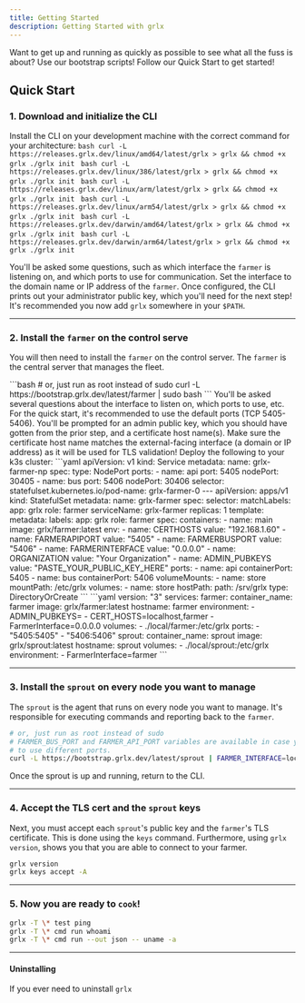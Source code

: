 ```yaml
---
title: Getting Started
description: Getting Started with grlx
---
```



Want to get up and running as quickly as possible to see what all the fuss is about?
Use our bootstrap scripts! Follow our Quick Start to get started!

## Quick Start

### 1. Download and initialize the CLI

Install the CLI on your development machine with the correct command for your architecture:
<Tabs>
  <TabItem label="Linux">
    <Tabs>
      <TabItem label="amd64">
        ```bash
        curl -L https://releases.grlx.dev/linux/amd64/latest/grlx > grlx && chmod +x grlx
        ./grlx init
        ```
      </TabItem>
      <TabItem label="i386">
        ```bash
        curl -L https://releases.grlx.dev/linux/386/latest/grlx > grlx && chmod +x grlx
        ./grlx init
        ```
      </TabItem>
      <TabItem label="arm">
        ```bash
        curl -L https://releases.grlx.dev/linux/arm/latest/grlx > grlx && chmod +x grlx
        ./grlx init
        ```
      </TabItem>
      <TabItem label="arm64">
        ```bash
        curl -L https://releases.grlx.dev/linux/arm54/latest/grlx > grlx && chmod +x grlx
        ./grlx init
        ```
      </TabItem>
    </Tabs>
  </TabItem>
  <TabItem label="macOS">
    <Tabs>
      <TabItem label="x86_64">
        ```bash
        curl -L https://releases.grlx.dev/darwin/amd64/latest/grlx > grlx && chmod +x grlx
        ./grlx init
        ```
      </TabItem>
      <TabItem label="arm64">
        ```bash
        curl -L https://releases.grlx.dev/darwin/arm64/latest/grlx > grlx && chmod +x grlx
        ./grlx init
        ```
      </TabItem>
    </Tabs>
  </TabItem>
</Tabs>

You'll be asked some questions, such as which interface the `farmer` is listening on, and which ports to use for communication.
Set the interface to the domain name or IP address of the `farmer`.
Once configured, the CLI prints out your administrator public key, which you'll need for the next step!
It's recommended you now add `grlx` somewhere in your `$PATH`.

---

### 2. Install the `farmer` on the control serve

You will then need to install the `farmer` on the control server. The `farmer` is the central server that manages the fleet.

<Tabs>
    <TabItem label="systemd (Recommended)">
        ```bash
        # or, just run as root instead of sudo
        curl -L https://bootstrap.grlx.dev/latest/farmer | sudo bash
        ```
        You'll be asked several questions about the interface to listen on, which ports to use, etc.
        For the quick start, it's recommended to use the default ports (TCP 5405-5406).
        You'll be prompted for an admin public key, which you should have gotten from the prior step, and a certificate host name(s).
        Make sure the certificate host name matches the external-facing interface (a domain or IP address) as it will be used for TLS validation!
    </TabItem>
    <TabItem label="k3s">
    Deploy the following to your k3s cluster:
        ```yaml
        apiVersion: v1
        kind: Service
        metadata:
          name: grlx-farmer-np
        spec:
          type: NodePort
          ports:
            - name: api
              port: 5405
              nodePort: 30405
            - name: bus
              port: 5406
              nodePort: 30406
          selector:
            statefulset.kubernetes.io/pod-name: grlx-farmer-0
        ---
        apiVersion: apps/v1
        kind: StatefulSet
        metadata:
          name: grlx-farmer
        spec:
          selector:
            matchLabels:
              app: grlx
              role: farmer
          serviceName: grlx-farmer
          replicas: 1
          template:
            metadata:
              labels:
                app: grlx
                role: farmer
            spec:
              containers:
                - name: main
                  image: grlx/farmer:latest
                  env:
                    - name: CERTHOSTS
                      value: "192.168.1.60"
                    - name: FARMERAPIPORT
                      value: "5405"
                    - name: FARMERBUSPORT
                      value: "5406"
                    - name: FARMERINTERFACE
                      value: "0.0.0.0"
                    - name: ORGANIZATION
                      value: "Your Organization"
                    - name: ADMIN_PUBKEYS
                      value: "PASTE_YOUR_PUBLIC_KEY_HERE"
                  ports:
                    - name: api
                      containerPort: 5405
                    - name: bus
                      containerPort: 5406
                  volumeMounts:
                    - name: store
                      mountPath: /etc/grlx
              volumes:
                - name: store
                  hostPath:
                    path: /srv/grlx
                    type: DirectoryOrCreate
        ```
    </TabItem>
    <TabItem label="Docker Compose">
    ```yaml
    version: "3"
    services:
      farmer:
        container_name: farmer
        image: grlx/farmer:latest
        hostname: farmer
        environment:
          - ADMIN_PUBKEYS=<YOUR ADMIN PUBLIC KEY>
          - CERT_HOSTS=localhost,farmer
          - FarmerInterface=0.0.0.0
        volumes:
          - ./local/farmer:/etc/grlx
        ports:
          - "5405:5405"
          - "5406:5406"
      sprout:
        container_name: sprout
        image: grlx/sprout:latest
        hostname: sprout
        volumes:
          - ./local/sprout:/etc/grlx
        environment:
          - FarmerInterface=farmer
    ```
    </TabItem>
</Tabs>

---

### 3. Install the `sprout` on every node you want to manage

The `sprout` is the agent that runs on every node you want to manage. It's responsible for executing commands and reporting back to the `farmer`.

```bash
# or, just run as root instead of sudo
# FARMER_BUS_PORT and FARMER_API_PORT variables are available in case you chose
# to use different ports.
curl -L https://bootstrap.grlx.dev/latest/sprout | FARMER_INTERFACE=localhost sudo -E bash
```

Once the sprout is up and running, return to the CLI.

---

### 4. Accept the TLS cert and the `sprout` keys

Next, you must accept each `sprout`'s public key and the `farmer`'s TLS certificate. This is done using the `keys` command. Furthermore, using `grlx version`, shows you that you are able to connect to your farmer.

```bash
grlx version
grlx keys accept -A
```

---

### 5. Now you are ready to `cook`!

```bash
grlx -T \* test ping
grlx -T \* cmd run whoami
grlx -T \* cmd run --out json -- uname -a
```

---

#### Uninstalling

If you ever need to uninstall `grlx`
